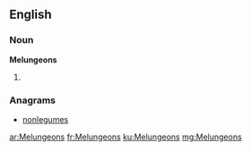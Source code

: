 ==English==

===Noun===
'''Melungeons'''

# {{plural of|Melungeon}}

===Anagrams===
* [[nonlegumes#English|nonlegumes]]

[[ar:Melungeons]]
[[fr:Melungeons]]
[[ku:Melungeons]]
[[mg:Melungeons]]